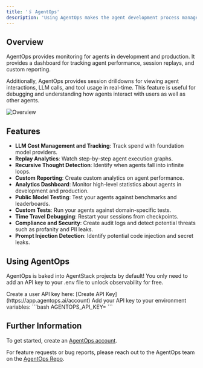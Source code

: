 ```yaml
---
title: '🖇️ AgentOps'
description: 'Using AgentOps makes the agent development process manageable'
---
```


## Overview

AgentOps provides monitoring for agents in development and production.
It provides a dashboard for tracking agent performance, session replays, and custom reporting.

Additionally, AgentOps provides session drilldowns for viewing agent interactions, LLM calls, and tool usage in real-time.
This feature is useful for debugging and understanding how agents interact with users as well as other agents.

![Overview](https://github.com/AgentOps-AI/agentops/raw/main/docs/images/external/app_screenshots/session-replay.png)

## Features

- **LLM Cost Management and Tracking**: Track spend with foundation model providers.
- **Replay Analytics**: Watch step-by-step agent execution graphs.
- **Recursive Thought Detection**: Identify when agents fall into infinite loops.
- **Custom Reporting**: Create custom analytics on agent performance.
- **Analytics Dashboard**: Monitor high-level statistics about agents in development and production.
- **Public Model Testing**: Test your agents against benchmarks and leaderboards.
- **Custom Tests**: Run your agents against domain-specific tests.
- **Time Travel Debugging**: Restart your sessions from checkpoints.
- **Compliance and Security**: Create audit logs and detect potential threats such as profanity and PII leaks.
- **Prompt Injection Detection**: Identify potential code injection and secret leaks.

## Using AgentOps

AgentOps is baked into AgentStack projects by default! You only need to add an API key to your .env file to unlock observability for free.

<Steps>
   <Step title="Create an API Key">
      Create a user API key here: [Create API Key](https://app.agentops.ai/account)
   </Step>
   <Step title="Configure Your Environment">
      Add your API key to your environment variables:
      ```bash
      AGENTOPS_API_KEY=<YOUR_AGENTOPS_API_KEY>
      ```
   </Step>
</Steps>

## Further Information

To get started, create an [AgentOps account](https://agentops.ai/?=agentstack).

For feature requests or bug reports, please reach out to the AgentOps team on the [AgentOps Repo](https://github.com/AgentOps-AI/agentops).